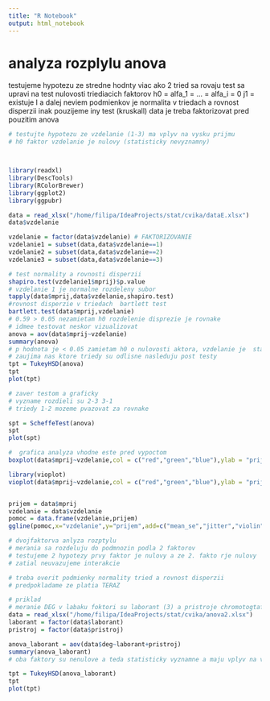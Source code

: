 ```yaml
---
title: "R Notebook"
output: html_notebook
---
```


# analyza rozplylu anova
testujeme  hypotezu ze stredne hodnty viac ako 2 tried
sa rovaju test sa upravi na test nulovosti triediacich faktorov
h0 = alfa_1 = ... =  alfa_i  = 0
j1 = existuje I  a dalej neviem
podmienkov je normalita v triedach a rovnost disperzii
inak pouzijeme iny test (kruskall)
data je treba faktorizovat pred pouzitim anova
```r
# testujte hypotezu ze vzdelanie (1-3) ma vplyv na vysku prijmu
# h0 faktor vzdelanie je nulovy (statisticky nevyznamny)



library(readxl)
library(DescTools)
library(RColorBrewer)
library(ggplot2)
library(ggpubr)

data = read_xlsx("/home/filipa/IdeaProjects/stat/cvika/dataE.xlsx")
data$vzdelanie

vzdelanie = factor(data$vzdelanie) # FAKTORIZOVANIE
vzdelanie1 = subset(data,data$vzdelanie==1)
vzdelanie2 = subset(data,data$vzdelanie==2)
vzdelanie3 = subset(data,data$vzdelanie==3)

# test normality a rovnosti disperzii
shapiro.test(vzdelanie1$mprij)$p.value
# vzdelanie 1 je normalne rozdeleny subor
tapply(data$mprij,data$vzdelanie,shapiro.test)
#rovnost disperzie v triedach  bartlett test
bartlett.test(data$mprij,vzdelanie)
# 0.59 > 0.05 nezamietam h0 rozdelenie disprezie je rovnake
# idmee testovat neskor vizualizovat
anova = aov(data$mprij~vzdelanie)
summary(anova)
# p hodnota je < 0.05 zamietam h0 o nulovosti aktora, vzdelanie je  statisticky vyznamny a ma vpliv na prijem
# zaujima nas ktore triedy su odlisne nasleduju post testy
tpt = TukeyHSD(anova)
tpt
plot(tpt)

# zaver testom a graficky
# vyzname rozdieli su 2-3 3-1
# triedy 1-2 mozeme pvazovat za rovnake

spt = ScheffeTest(anova)
spt
plot(spt)

#  grafica analyza vhodne este pred vypoctom
boxplot(data$mprij~vzdelanie,col = c("red","green","blue"),ylab = "prijem",main = "prijem vzhladom na vzdelanie")

library(vioplot)
vioplot(data$mprij~vzdelanie,col = c("red","green","blue"),ylab = "prijem",main = "prijem vzhladom na vzdelanie")


prijem = data$mprij
vzdelanie = data$vzdelanie
pomoc = data.frame(vzdelanie,prijem)
ggline(pomoc,x="vzdelanie",y="prijem",add=c("mean_se","jitter","violin"))

# dvojfaktorva anlyza rozptylu
# merania sa rozdeluju do podmnozin podla 2 faktorov
# testujeme 2 hypotezy prvy faktor je nulovy a ze 2. fakto rje nulovy
# zatial neuvazujeme interakcie

# treba overit podmienky normality tried a rovnost disperzii
# predpokladame ze platia TERAZ

# priklad
# meranie DEG v labaku foktori su laborant (3) a pristroje chromotogtaf (4)
data = read_xlsx("/home/filipa/IdeaProjects/stat/cvika/anova2.xlsx")
laborant = factor(data$laborant)
pristroj = factor(data$pristroj)

anova_laborant = aov(data$deg~laborant+pristroj)
summary(anova_laborant)
# oba faktory su nenulove a teda statisticky vyznamne a maju vplyv na vysledok merania

tpt = TukeyHSD(anova_laborant)
tpt
plot(tpt)
```
